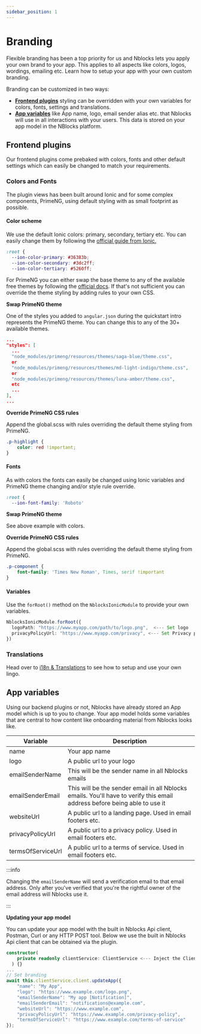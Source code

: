```yaml
---
sidebar_position: 1
---
```


# Branding
Flexible branding has been a top priority for us and Nblocks lets you apply your own brand to your app. This applies to all aspects like colors, logos, wordings, emailing etc. Learn how to setup your app with your own custom branding.

Branding can be customized in two ways:
* [**Frontend plugins**](#frontend-plugins) styling can be overridden with your own variables for colors, fonts, settings and translations.
* [**App variables**](#app-variables) like App name, logo, email sender alias etc. that Nblocks will use in all interactions with your users. This data is stored on your app model in the NBlocks platform.


## Frontend plugins
Our frontend plugins come prebaked with colors, fonts and other default settings which can easily be changed to match your requirements.

### Colors and Fonts
<Tabs>
<TabItem value="ionic" label="Ionic" default>

The plugin views has been built around Ionic and for some complex components, PrimeNG, using default styling with as small footprint as possible.
#### Color scheme
We use the default Ionic colors: primary, secondary, tertiary etc. You can easily change them by following the [official guide from Ionic.](https://ionicframework.com/docs/theming/css-variables)
```css title="src/theme/variables.scss"
:root {
  --ion-color-primary: #36383b;
  --ion-color-secondary: #3dc2ff;
  --ion-color-tertiary: #5260ff;
```

For PrimeNG you can either swap the base theme to any of the available free themes by following the [official docs](https://www.primefaces.org/primeng/v12-lts/#/setup).
If that's not sufficient you can override the theme styling by adding rules to your own CSS.

**Swap PrimeNG theme**

One of the styles you added to `angular.json` during the quickstart intro represents the PrimeNG theme. You can change this to any of the 30+ available themes.
```json title="angular.json"
...
"styles": [
  ...
  "node_modules/primeng/resources/themes/saga-blue/theme.css",
  or
  "node_modules/primeng/resources/themes/md-light-indigo/theme.css",
  or
  "node_modules/primeng/resources/themes/luna-amber/theme.css",
  etc
  ...
],
...
```

**Override PrimeNG CSS rules**

Append the global.scss with rules overriding the default theme styling from PrimeNG.
```css title="src/global.scss"
.p-highlight {
    color: red !important;
}
```

#### Fonts
As with colors the fonts can easily be changed using Ionic variables and PrimeNG theme changing and/or style rule override.

```css title="src/theme/variables.scss"
:root {
  --ion-font-family: 'Roboto'
```

**Swap PrimeNG theme**

See above example with colors.

**Override PrimeNG CSS rules**

Append the global.scss with rules overriding the default theme styling from PrimeNG.
```css title="src/global.scss"
.p-component {
    font-family: 'Times New Roman', Times, serif !important
}
```

#### Variables
Use the `forRoot()` method on the `NblocksIonicModule` to provide your own variables.

```typescript title="src/app/app.module.ts"
NblocksIonicModule.forRoot({
  logoPath: "https://www.myapp.com/path/to/logo.png",  <--- Set logo
  privacyPolicyUrl: "https://www.myapp.com/privacy", <--- Set Privacy policy
})
```
</TabItem>
</Tabs>

### Translations
Head over to [i18n & Translations](./translations) to see how to setup and use your own lingo.

## App variables
Using our backend plugins or not, Nblocks have already stored an App model which is up to you to change.
Your app model holds some variables that are central to how content like onboarding material from Nblocks looks like.

| Variable          | Description |
| -----------       | ----------- |
| name              | Your app name |
| logo              | A public url to your logo |
| emailSenderName   | This will be the sender name in all Nblocks emails |
| emailSenderEmail  | This will be the sender email in all Nblocks emails. You'll have to verify this email address before being able to use it |
| websiteUrl        | A public url to a landing page. Used in email footers etc. |
| privacyPolicyUrl  | A public url to a privacy policy. Used in email footers etc. |
| termsOfServiceUrl | A public url to a terms of service. Used in email footers etc.  |

:::info

Changing the `emailSenderName` will send a verification email to that email address. 
Only after you've verified that you're the rightful owner of the email address will Nblocks use it.

:::

**Updating your app model**

You can update your app model with the built in Nblocks Api client, Postman, Curl or any HTTP POST tool. 
Below we use the built in Nblocks Api client that can be obtained via the plugin.
<Tabs>
<TabItem value="nestjs" label="NestJS" default>

```typescript
constructor(
    private readonly clientService: ClientService <--- Inject the ClientService
  ) {}
...
// Set branding
await this.clientService.client.updateApp({
    "name": "My App",
    "logo": "https://www.example.com/logo.png",
    "emailSenderName": "My app [Notification]",
    "emailSenderEmail": "notifications@example.com",
    "websiteUrl": "https://www.example.com",
    "privacyPolicyUrl": "https://www.example.com/privacy-policy",
    "termsOfServiceUrl": "https://www.example.com/terms-of-service"
});
```

</TabItem>
</Tabs>
